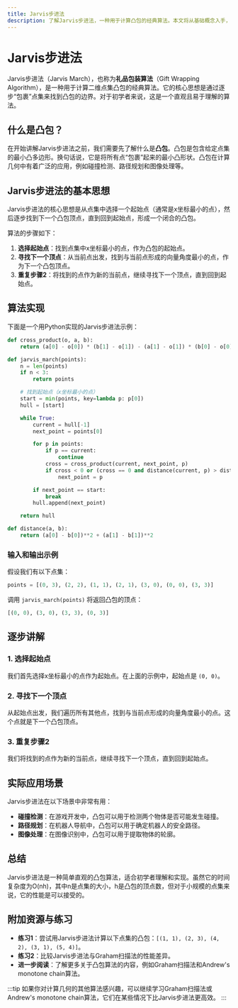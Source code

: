 ```yaml
---
title: Jarvis步进法
description: 了解Jarvis步进法，一种用于计算凸包的经典算法。本文将从基础概念入手，逐步讲解算法实现，并提供代码示例和实际应用场景。
---
```


# Jarvis步进法

Jarvis步进法（Jarvis March），也称为**礼品包装算法**（Gift Wrapping Algorithm），是一种用于计算二维点集凸包的经典算法。它的核心思想是通过逐步“包裹”点集来找到凸包的边界。对于初学者来说，这是一个直观且易于理解的算法。

## 什么是凸包？

在开始讲解Jarvis步进法之前，我们需要先了解什么是**凸包**。凸包是包含给定点集的最小凸多边形。换句话说，它是将所有点“包裹”起来的最小凸形状。凸包在计算几何中有着广泛的应用，例如碰撞检测、路径规划和图像处理等。

## Jarvis步进法的基本思想

Jarvis步进法的核心思想是从点集中选择一个起始点（通常是x坐标最小的点），然后逐步找到下一个凸包顶点，直到回到起始点，形成一个闭合的凸包。

算法的步骤如下：

1. **选择起始点**：找到点集中x坐标最小的点，作为凸包的起始点。
2. **寻找下一个顶点**：从当前点出发，找到与当前点形成的向量角度最小的点，作为下一个凸包顶点。
3. **重复步骤2**：将找到的点作为新的当前点，继续寻找下一个顶点，直到回到起始点。

## 算法实现

下面是一个用Python实现的Jarvis步进法示例：

```python
def cross_product(o, a, b):
    return (a[0] - o[0]) * (b[1] - o[1]) - (a[1] - o[1]) * (b[0] - o[0])

def jarvis_march(points):
    n = len(points)
    if n < 3:
        return points

    # 找到起始点（x坐标最小的点）
    start = min(points, key=lambda p: p[0])
    hull = [start]

    while True:
        current = hull[-1]
        next_point = points[0]

        for p in points:
            if p == current:
                continue
            cross = cross_product(current, next_point, p)
            if cross < 0 or (cross == 0 and distance(current, p) > distance(current, next_point)):
                next_point = p

        if next_point == start:
            break
        hull.append(next_point)

    return hull

def distance(a, b):
    return (a[0] - b[0])**2 + (a[1] - b[1])**2
```

### 输入和输出示例

假设我们有以下点集：

```python
points = [(0, 3), (2, 2), (1, 1), (2, 1), (3, 0), (0, 0), (3, 3)]
```

调用 `jarvis_march(points)` 将返回凸包的顶点：

```python
[(0, 0), (3, 0), (3, 3), (0, 3)]
```

## 逐步讲解

### 1. 选择起始点

我们首先选择x坐标最小的点作为起始点。在上面的示例中，起始点是 `(0, 0)`。

### 2. 寻找下一个顶点

从起始点出发，我们遍历所有其他点，找到与当前点形成的向量角度最小的点。这个点就是下一个凸包顶点。

### 3. 重复步骤2

我们将找到的点作为新的当前点，继续寻找下一个顶点，直到回到起始点。

## 实际应用场景

Jarvis步进法在以下场景中非常有用：

- **碰撞检测**：在游戏开发中，凸包可以用于检测两个物体是否可能发生碰撞。
- **路径规划**：在机器人导航中，凸包可以用于确定机器人的安全路径。
- **图像处理**：在图像识别中，凸包可以用于提取物体的轮廓。

## 总结

Jarvis步进法是一种简单直观的凸包算法，适合初学者理解和实现。虽然它的时间复杂度为O(nh)，其中n是点集的大小，h是凸包的顶点数，但对于小规模的点集来说，它的性能是可以接受的。

## 附加资源与练习

- **练习1**：尝试用Jarvis步进法计算以下点集的凸包：`[(1, 1), (2, 3), (4, 2), (3, 1), (5, 4)]`。
- **练习2**：比较Jarvis步进法与Graham扫描法的性能差异。
- **进一步阅读**：了解更多关于凸包算法的内容，例如Graham扫描法和Andrew's monotone chain算法。

:::tip
如果你对计算几何的其他算法感兴趣，可以继续学习Graham扫描法或Andrew's monotone chain算法，它们在某些情况下比Jarvis步进法更高效。
:::